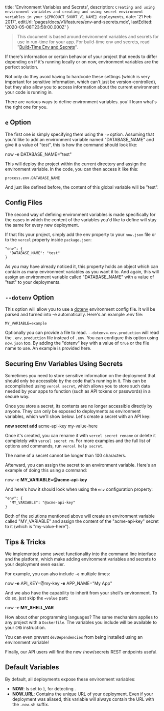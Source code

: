 
  title: 'Environment Variables and Secrets',
  description: `Creating and using environment variables and creating and using secret environment variables in your ${PRODUCT_SHORT_V1_NAME} deployments`,
  date: '21 Feb 2017',
  editUrl: 'pages/docs/v1/features/env-and-secrets.mdx',
  lastEdited: '2020-05-08T23:58:00.000Z'
}

> This document is based around environment variables and secrets for use in run-time for your app. For build-time env and secrets, read "[Build-Time Env and Secrets](/docs/features/build-env-and-secrets)".

If there's information or certain behavior of your project that needs to differ depending on if it's running locally or on now, environment variables are the perfect solution.

Not only do they avoid having to hardcode these settings (which is very important for sensitive information, which can't just be version-controlled), but they also allow you to access information about the current environment your code is running in.

There are various ways to define environment variables. <ProductShortV1Name /> you'll learn what's the right one for you.

## `e` Option

The first one is simply specifying them using the `-e` option. Assuming that you'd like to add an environment variable named "DATABASE_NAME" and give it a value of "test", this is how the command should look like:

<TerminalInput>now -e DATABASE_NAME="test"</TerminalInput>

This will deploy the project within the current directory and assign the environment variable. In the code, you can then access it like this:

```
process.env.DATABASE_NAME
```

And just like defined before, the content of this global variable will be "test".

## Config Files

The second way of defining environment variables is made specifically for the cases in which the content of the variables you'd like to define will stay the same for every new deployment.

If that fits your project, simply add the <Link href="/docs/features/configuration#`env`-(object)">env property</Link> to your `now.json` file or to the `vercel` property inside `package.json`:

```
"env": {
  "DATABASE_NAME": "test"
}
```

As you may have already noticed it, this property holds an object which can contain as many environment variables as you want it to. And again, this will assign an environment variable called "DATABASE_NAME" with a value of "test" to your deployments.

## `--dotenv` Option

This option will allow you to use a [dotenv](https://github.com/motdotla/dotenv) environment config file. It will be parsed and turned into -e automatically. Here's an example .env file:

```
MY_VARIABLE=example
```

Optionally you can provide a file to read. `--dotenv=.env.production` will read the `.env.production` file instead of `.env`. You can configure this option using `now.json` too. By adding the "dotenv" key with a value of `true` or the file name to use. An example is provided <Link href="/docs/features/configuration#`dotenv`-(boolean|string)">here</Link>.

## Securing Env Variables Using Secrets

Sometimes you need to store sensitive information on the deployment that should only be accessible by the code that's running in it. This can be accomplished using `vercel secret`, which allows you to store such data needed by your apps to function (such as API tokens or passwords) in a secure way.

Once you store a secret, its contents are no longer accessible directly by anyone. They can only be exposed to deployments as environment variables, which we'll show below.
Let's create a secret with an API key:

<TerminalInput>
  <b>now secret add</b> acme-api-key my-value-here
</TerminalInput>

Once it's created, you can rename it with `vercel secret rename` or delete it completely with `vercel secret rm`. For more examples and the full list of options and commands, run `vercel help secret`.

<Note>The name of a secret cannot be longer than 100 characters.</Note>

Afterward, you can assign the secret to an environment variable. Here's an example of doing this using a command:

<TerminalInput>
  now -e <b>MY_VARIABLE=@acme-api-key</b>
</TerminalInput>

And here's how it should look when using the `env` configuration property:

```
"env": {
  "MY_VARIABLE": "@acme-api-key"
}
```

Both of the solutions mentioned above will create an environment variable called "MY_VARIABLE" and assign the content of the "acme-api-key" secret to it (which is "my-value-here").

## Tips & Tricks

We implemented some sweet functionality into the command line interface and the platform, which make adding environment variables and secrets to your deployment even easier.

For example, you can also include `-e` multiple times:

<TerminalInput>
  now <b>-e</b> API_KEY=@my-key <b>-e</b> APP_NAME="My App"
</TerminalInput>

And we also have the capability to inherit from your shell's environment. To do so, just skip the `=value` part:

<TerminalInput>
  now -e <b>MY_SHELL_VAR</b>
</TerminalInput>

How about other programming languages? The same mechanism applies to any project with a `Dockerfile`. The variables you include will be available to your `CMD` instruction.

You can even <Link href="/docs/deployment-types/node#ignoring-devdependencies">prevent</Link> `devDependencies` from being installed using an environment variable!

Finally, our <Link href="/docs/api">API</Link> users will find the new /now/secrets REST endpoints useful.

## Default Variables

By default, all deployments expose these environment variables:

- **NOW**: Is set to `1`, for detecting <ProductShortV1Name />.
- **NOW_URL**: Contains the unique URL of your deployment. Even if your deployment was aliased, this variable will always contain the URL with the `.now.sh` suffix.

